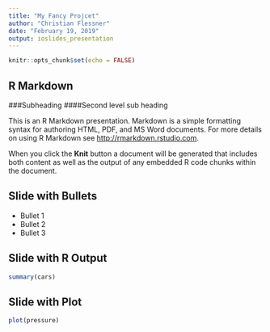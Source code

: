 ```yaml
---
title: "My Fancy Projcet"
author: "Christian Flessner"
date: "February 19, 2019"
output: ioslides_presentation
---
```


```r
knitr::opts_chunk$set(echo = FALSE)
```

## R Markdown
###Subheading
####Second level sub heading

This is an R Markdown presentation. Markdown is a simple formatting syntax for authoring HTML, PDF, and MS Word documents. For more details on using R Markdown see <http://rmarkdown.rstudio.com>.

When you click the **Knit** button a document will be generated that includes both content as well as the output of any embedded R code chunks within the document.

## Slide with Bullets

- Bullet 1
- Bullet 2
- Bullet 3

## Slide with R Output

```r
summary(cars)
```

## Slide with Plot

```r
plot(pressure)
```

